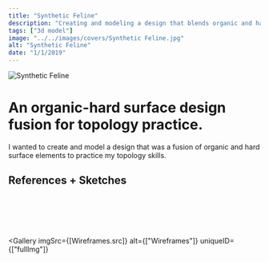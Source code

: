 ```yaml
---
title: "Synthetic Feline"
description: "Creating and modeling a design that blends organic and hard surface modeling techniques together."
tags: ["3d model"]
image: "../../images/covers/Synthetic Feline.jpg"
alt: "Synthetic Feline"
date: "1/1/2019"
---
```








<img src={CoverImage.src} alt="Synthetic Feline" class="fullImgCover"/>
<div class="caseStudy">
<Overview
  year="2019"
  tags={["individual project", "tools - blender, procreate"]}
>
    <h1 slot="header">
        An organic-hard surface design fusion for topology practice.
    </h1>
    <div slot="overviewDescription">
    <p>
        I wanted to create and model a design that was a fusion of organic and hard surface elements to practice my topology skills.
    </p>
    </div>

</Overview>

<PageSection>
    <h2 slot="sectionTitle">References + Sketches</h2>
</PageSection>
<Gallery
  imgSrc={[Process.src]}
  alt={["Process"]}
  uniqueID={["fullImg"]}
/>
</div>

<br/><br/><br/><br/>

<Gallery
  imgSrc={[Wireframes.src]}
  alt={["Wireframes"]}
  uniqueID={["fullImg"]}
></Gallery>